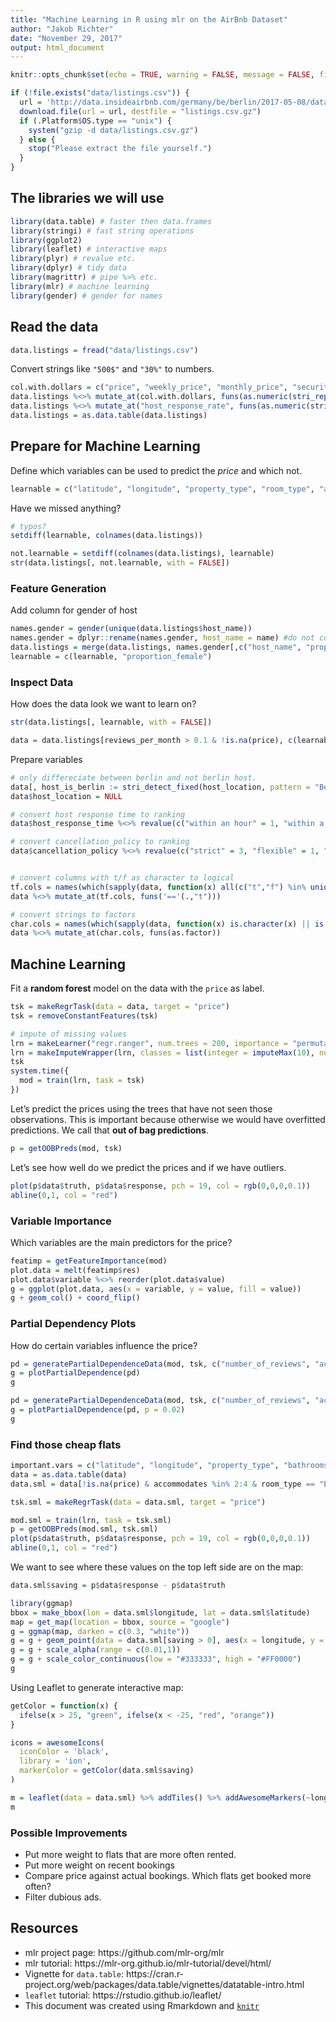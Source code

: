 ```yaml
---
title: "Machine Learning in R using mlr on the AirBnb Dataset"
author: "Jakob Richter"
date: "November 29, 2017"
output: html_document
---
```


```r
knitr::opts_chunk$set(echo = TRUE, warning = FALSE, message = FALSE, fig.width = 10, fig.width = 8)
```

```r
if (!file.exists("data/listings.csv")) {
  url = 'http://data.insideairbnb.com/germany/be/berlin/2017-05-08/data/listings.csv.gz'
  download.file(url = url, destfile = "listings.csv.gz")  
  if (.Platform$OS.type == "unix") {
    system("gzip -d data/listings.csv.gz")
  } else {
    stop("Please extract the file yourself.")
  }
}
```

## The libraries we will use

```r
library(data.table) # faster then data.frames
library(stringi) # fast string operations
library(ggplot2)
library(leaflet) # interactive maps
library(plyr) # revalue etc.
library(dplyr) # tidy data
library(magrittr) # pipe %>% etc.
library(mlr) # machine learning
library(gender) # gender for names
```

## Read the data

```r
data.listings = fread("data/listings.csv")
```

Convert strings like `"500$"` and `"30%"` to numbers.

```r
col.with.dollars = c("price", "weekly_price", "monthly_price", "security_deposit", "cleaning_fee", "extra_people")
data.listings %<>% mutate_at(col.with.dollars, funs(as.numeric(stri_replace_first_fixed(., '$', ''))))
data.listings %<>% mutate_at("host_response_rate", funs(as.numeric(stri_replace_first_fixed(., '%', ''))))
data.listings = as.data.table(data.listings)
```

## Prepare for Machine Learning

Define which variables can be used to predict the *price* and which not.

```r
learnable = c("latitude", "longitude", "property_type", "room_type", "accommodates", "bathrooms", "bedrooms", "beds", "host_is_superhost", "neighbourhood_cleansed", "cancellation_policy", "reviews_per_month", "calculated_host_listings_count", "require_guest_phone_verification", "require_guest_profile_picture", "instant_bookable", "number_of_reviews", "review_scores_value", "review_scores_location", "review_scores_communication", "review_scores_checkin", "review_scores_cleanliness", "review_scores_accuracy", "review_scores_rating", "availability_365", "minimum_nights", "maximum_nights", "square_feet", "bed_type", "host_response_rate", "host_response_time", "host_location", "guests_included")
```

Have we missed anything?
```r
# typos?
setdiff(learnable, colnames(data.listings))

not.learnable = setdiff(colnames(data.listings), learnable)
str(data.listings[, not.learnable, with = FALSE])
```

### Feature Generation

Add column for gender of host

```r
names.gender = gender(unique(data.listings$host_name))
names.gender = dplyr::rename(names.gender, host_name = name) #do not confuse with plyr::rename!!
data.listings = merge(data.listings, names.gender[,c("host_name", "proportion_female")])
learnable = c(learnable, "proportion_female")
```

### Inspect Data

How does the data look we want to learn on?

```r
str(data.listings[, learnable, with = FALSE])

data = data.listings[reviews_per_month > 0.1 & !is.na(price), c(learnable, "price"), with = FALSE]
```

Prepare variables

```r
# only differeciate between berlin and not berlin host.
data[, host_is_berlin := stri_detect_fixed(host_location, pattern = "Berlin")]
data$host_location = NULL

# convert host response time to ranking
data$host_response_time %<>% revalue(c("within an hour" = 1, "within a day" = 3, "N/A" = 5, "a few days or more" = 4, "within a few hours" = 2)) %>% as.integer()

# convert cancellation_policy to ranking
data$cancellation_policy %<>% revalue(c("strict" = 3, "flexible" = 1, "moderate" = 2, "super_strict_60" = 4)) %>% as.integer()


# convert columns with t/f as character to logical
tf.cols = names(which(sapply(data, function(x) all(c("t","f") %in% unique(x)))))
data %<>% mutate_at(tf.cols, funs('=='(.,"t")))

# convert strings to factors
char.cols = names(which(sapply(data, function(x) is.character(x) || is.logical(x))))
data %<>% mutate_at(char.cols, funs(as.factor))
```

## Machine Learning

Fit a **random forest** model on the data with the `price` as label.

```r
tsk = makeRegrTask(data = data, target = "price")
tsk = removeConstantFeatures(tsk)

# impute of missing values
lrn = makeLearner("regr.ranger", num.trees = 200, importance = "permutation")
lrn = makeImputeWrapper(lrn, classes = list(integer = imputeMax(10), numeric = imputeMax(10), factor = imputeConstant("__miss__")))
tsk
system.time({
  mod = train(lrn, task = tsk)
})
```

Let's predict the prices using the trees that have not seen those observations.
This is important because otherwise we would have overfitted predictions.
We call that **out of bag predictions**.

```r
p = getOOBPreds(mod, tsk)
```

Let's see how well do we predict the prices and if we have outliers.
```r
plot(p$data$truth, p$data$response, pch = 19, col = rgb(0,0,0,0.1))
abline(0,1, col = "red")
```

### Variable Importance

Which variables are the main predictors for the price?
```r
featimp = getFeatureImportance(mod)
plot.data = melt(featimp$res)
plot.data$variable %<>% reorder(plot.data$value)
g = ggplot(plot.data, aes(x = variable, y = value, fill = value))
g + geom_col() + coord_flip()
```

### Partial Dependency Plots

How do certain variables influence the price?
```r
pd = generatePartialDependenceData(mod, tsk, c("number_of_reviews", "accommodates", "host_response_time", "cancellation_policy"), individual = FALSE)
g = plotPartialDependence(pd)
g

pd = generatePartialDependenceData(mod, tsk, c("number_of_reviews", "accommodates", "host_response_time", "cancellation_policy"), individual = TRUE)
g = plotPartialDependence(pd, p = 0.02)
g
```

### Find those cheap flats

```r
important.vars = c("latitude", "longitude", "property_type", "bathrooms", "bedrooms", "beds", "reviews_per_month", "number_of_reviews", "review_scores_value", "review_scores_location", "review_scores_communication", "review_scores_checkin", "review_scores_cleanliness", "review_scores_accuracy", "review_scores_rating", "square_feet", "bed_type", "host_response_rate", "host_response_time", "guests_included")
data = as.data.table(data)
data.sml = data[!is.na(price) & accommodates %in% 2:4 & room_type == "Entire home/apt" & beds %in% 1:2 & longitude > 13.28 & longitude < 13.52 & latitude > 52.45 & latitude < 52.57 , c(important.vars, "price"), with = FALSE]

tsk.sml = makeRegrTask(data = data.sml, target = "price")

mod.sml = train(lrn, task = tsk.sml)
p = getOOBPreds(mod.sml, tsk.sml)
plot(p$data$truth, p$data$response, pch = 19, col = rgb(0,0,0,0.1))
abline(0,1, col = "red")
```

We want to see where these values on the top left side are on the map:
```r
data.sml$saving = p$data$response - p$data$truth

library(ggmap)
bbox = make_bbox(lon = data.sml$longitude, lat = data.sml$latitude)
map = get_map(location = bbox, source = "google")
g = ggmap(map, darken = c(0.3, "white"))
g = g + geom_point(data = data.sml[saving > 0], aes(x = longitude, y = latitude, color = saving, alpha = saving))
g = g + scale_alpha(range = c(0.01,1))
g = g + scale_color_continuous(low = "#333333", high = "#FF0000")
g
```

Using Leaflet to generate interactive map:
```r
getColor = function(x) {
  ifelse(x > 25, "green", ifelse(x < -25, "red", "orange"))
}

icons = awesomeIcons(
  iconColor = 'black',
  library = 'ion',
  markerColor = getColor(data.sml$saving)
)

m = leaflet(data = data.sml) %>% addTiles() %>% addAwesomeMarkers(~longitude, ~latitude, icon = icons, label = ~sprintf("Saving: %.2f, Price: %.2f", saving, price), clusterOptions = markerClusterOptions())
m
```

### Possible Improvements

* Put more weight to flats that are more often rented.
* Put more weight on recent bookings
* Compare price against actual bookings. Which flats get booked more often?
* Filter dubious ads.

## Resources

* mlr project page: https://github.com/mlr-org/mlr
* mlr tutorial: https://mlr-org.github.io/mlr-tutorial/devel/html/
* Vignette for `data.table`: https://cran.r-project.org/web/packages/data.table/vignettes/datatable-intro.html
* `leaflet` tutorial: https://rstudio.github.io/leaflet/
* This document was created using Rmarkdown and [`knitr`](https://yihui.name/knitr/)